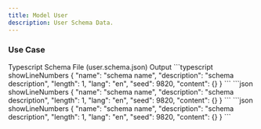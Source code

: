 ```yaml
---
title: Model User
description: User Schema Data.
---
```



### Use Case

<Tabs defaultValue="Typescript" className="pt-5 pb-1">
  <TabsList className="">
    <TabsTrigger value="Typescript">Typescript</TabsTrigger>
    <TabsTrigger value="file">Schema File (user.schema.json)</TabsTrigger>
    <TabsTrigger value="output">Output</TabsTrigger>
  </TabsList>
  <TabsContent value="Typescript">
  ```typescript showLineNumbers
  {
    "name": "schema name",
    "description": "schema description",
    "length": 1,
    "lang": "en",
    "seed": 9820,
    "content": {}
  }
  ```
  </TabsContent>
  <TabsContent value="file">
  ```json showLineNumbers
  {
    "name": "schema name",
    "description": "schema description",
    "length": 1,
    "lang": "en",
    "seed": 9820,
    "content": {}
  }
  ```
  </TabsContent>
  <TabsContent value="output">
  ```json showLineNumbers
  {
    "name": "schema name",
    "description": "schema description",
    "length": 1,
    "lang": "en",
    "seed": 9820,
    "content": {}
  }
  ```
  </TabsContent>
</Tabs>